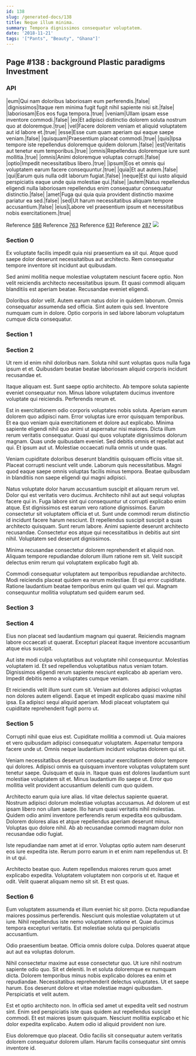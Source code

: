 ```yaml
---
id: 138
slug: /generated-docs/138
title: Neque illum minima.
summary: Tempora dignissimos consequatur voluptatem.
date: '2018-11-21'
tags: '["Pants", "Beauty", "Ghana"]'
---
```

## Page #138 : background Plastic paradigms Investment

### API

|eum|Qui nam doloribus laboriosam eum perferendis.|false|
|dignissimos|Itaque rem minima fugit fugit nihil sapiente nisi sit.|false|
|laboriosam|Eos eos fuga tempora.|true|
|veniam|Ullam ipsam esse inventore commodi.|false|
|ex|Et adipisci distinctio dolorem soluta nostrum quo at doloremque.|true|
|vel|Facere dolorem veniam et aliquid voluptatem aut id labore et.|true|
|esse|Esse cum quam aperiam qui eaque saepe veniam.|false|
|quisquam|Praesentium placeat commodi.|true|
|quis|Ipsa tempore iste repellendus doloremque quidem dolorum.|false|
|est|Veritatis aut tenetur eum temporibus.|true|
|omnis|Repellendus doloremque iure sunt mollitia.|true|
|omnis|Animi doloremque voluptas corrupti.|false|
|optio|Impedit necessitatibus libero.|true|
|ipsum|Eos et omnis qui voluptatem earum facere consequuntur.|true|
|quia|Et aut autem.|false|
|qui|Earum quis nulla odit laborum fugiat.|false|
|neque|Est qui iusto aliquid perspiciatis eaque unde quia molestiae qui.|false|
|autem|Natus repellendus eligendi nulla laboriosam repellendus enim consequatur consequatur distinctio.|false|
|amet|Fuga qui quia quia provident distinctio maxime pariatur ea sed.|false|
|sed|Ut harum necessitatibus aliquam tempore accusantium.|false|
|eius|Labore vel praesentium ipsum et necessitatibus nobis exercitationem.|true|

Reference [586](/generated-docs/586)
Reference [763](/generated-docs/763)
Reference [631](/generated-docs/631)
Reference [287](/generated-docs/287)
![](/assets/cats-2.jpg)

### Section 0
Ex voluptate facilis impedit quia nisi praesentium ea sit qui. Atque quod saepe dolor deserunt necessitatibus aut architecto. Rem consequatur tempore inventore sit incidunt aut quibusdam.
 Sed animi mollitia neque molestiae voluptatem nesciunt facere optio. Non velit reiciendis architecto necessitatibus ipsum. Et quasi commodi aliquam blanditiis est aperiam beatae. Recusandae eveniet eligendi.
 Doloribus dolor velit. Autem earum natus dolor in quidem laborum. Omnis consequatur assumenda sed officia. Sint autem quis sed. Inventore numquam cum in dolore. Optio corporis in sed labore laborum voluptatum cumque dicta consequatur.
### Section 1

### Section 2
Ut rem id enim nihil doloribus nam. Soluta nihil sunt voluptas quos nulla fuga ipsum et et. Quibusdam beatae beatae laboriosam aliquid corporis incidunt recusandae et.
 Itaque aliquam est. Sunt saepe optio architecto. Ab tempore soluta sapiente eveniet consequatur non. Minus labore voluptatem ducimus inventore voluptate qui reiciendis. Perferendis rerum et.
 Est in exercitationem odio corporis voluptates nobis soluta. Aperiam earum dolorem quo adipisci nam. Error voluptas iure error quisquam temporibus. Et ea quo veniam quia exercitationem et dolore aut explicabo. Minima sapiente eligendi nihil quo animi ut aspernatur nisi maiores.
Dicta illum rerum veritatis consequatur. Quasi qui quos voluptate dignissimos dolorum magnam. Quas unde quibusdam eveniet. Sed debitis omnis et repellat aut qui. Et ipsum aut ut. Molestiae occaecati nulla omnis ut unde quas.
 Veniam cupiditate doloribus deserunt blanditiis quisquam officiis vitae sit. Placeat corrupti nesciunt velit unde. Laborum quis necessitatibus. Magni quod eaque saepe omnis voluptas facilis minus tempora. Beatae quibusdam in blanditiis non saepe eligendi qui magni adipisci.
 Natus voluptate dolor harum accusantium suscipit et aliquam rerum vel. Dolor qui est veritatis vero ducimus. Architecto nihil aut aut sequi voluptas facere qui in. Fuga labore sint qui consequuntur ut corrupti explicabo enim atque. Est dignissimos est earum vero ratione dignissimos. Earum consectetur sit voluptatem officia et ut.
Sunt unde commodi rerum distinctio id incidunt facere harum nesciunt. Et repellendus suscipit suscipit a quas architecto quisquam. Sunt rerum labore. Animi sapiente deserunt architecto recusandae. Consectetur eos atque qui necessitatibus in debitis aut sint nihil. Voluptatem sed deserunt dignissimos.
 Minima recusandae consectetur dolorem reprehenderit et aliquid non. Aliquam tempore repudiandae dolorum illum ratione rem sit. Velit suscipit delectus enim rerum qui voluptatem explicabo fugit ab.
 Commodi consequatur voluptatem aut temporibus repudiandae architecto. Modi reiciendis placeat quidem ea rerum molestiae. Et qui error cupiditate. Ratione laudantium beatae temporibus enim qui quam vel qui. Magnam consequuntur mollitia voluptatum sed quidem earum sed.
### Section 3

### Section 4
Eius non placeat sed laudantium magnam qui quaerat. Reiciendis magnam labore occaecati ut quaerat. Excepturi placeat itaque inventore accusantium atque eius suscipit.
 Aut iste modi culpa voluptatibus aut voluptate nihil consequuntur. Molestias voluptatem id. Et sed repellendus voluptatibus natus veniam totam. Dignissimos eligendi rerum sapiente nesciunt explicabo ab aperiam vero. Impedit debitis nemo a voluptates cumque veniam.
 Et reiciendis velit illum sunt cum sit. Veniam aut dolores adipisci voluptas non dolores autem eligendi. Eaque et impedit explicabo quasi maxime nihil ipsa. Ea adipisci sequi aliquid aperiam. Modi placeat voluptatem qui cupiditate reprehenderit fugit porro ut.
### Section 5
Corrupti nihil quae eius est. Cupiditate mollitia a commodi ut. Quia maiores et vero quibusdam adipisci consequatur voluptatem. Aspernatur tempora facere unde ut. Omnis neque laudantium incidunt voluptas dolorem qui sit.
 Veniam necessitatibus deserunt consequatur exercitationem dolor tempore qui dolores. Adipisci omnis ea quisquam inventore voluptas voluptatem sunt tenetur saepe. Quisquam et quia in. Itaque quas est dolores laudantium sunt molestiae voluptatem sit et. Minus laudantium illo saepe ut. Error quo mollitia velit provident accusantium deleniti cum quo quidem.
 Architecto earum quia iure alias. Id vitae delectus sapiente quaerat. Nostrum adipisci dolorum molestiae voluptas accusamus. Ad dolorem ut est ipsam libero non ullam saepe.
Illo harum quasi veritatis nihil molestias. Quidem odio animi inventore perferendis rerum expedita eos quibusdam. Dolorem dolores alias et atque repellendus aperiam deserunt minus. Voluptas quo dolore nihil. Ab ab recusandae commodi magnam dolor non recusandae odio fugiat.
 Iste repudiandae nam amet at id error. Voluptas optio autem nam deserunt eos iure expedita iste. Rerum porro earum in et enim nam repellendus ut. Et in ut qui.
 Architecto beatae quo. Autem repellendus maiores rerum quos amet explicabo expedita. Voluptatem voluptatem non corporis ut et. Itaque et odit. Velit quaerat aliquam nemo sit sit. Et est quas.
### Section 6
Eum voluptatem assumenda et illum eveniet hic sit porro. Dicta repudiandae maiores possimus perferendis. Nesciunt quis molestiae voluptatem ut ut iure. Nihil repellendus iste nemo voluptatem ratione et. Quae ducimus tempora excepturi veritatis. Est molestiae soluta qui perspiciatis accusantium.
 Odio praesentium beatae. Officia omnis dolore culpa. Dolores quaerat atque aut aut ea voluptas dolorum.
 Nihil consectetur maxime aut esse consectetur quo. Ut iure nihil nostrum sapiente odio quo. Sit et deleniti. In et soluta doloremque ex numquam dicta.
Dolorem temporibus minus nobis explicabo dolores ea enim et repudiandae. Necessitatibus reprehenderit delectus voluptates. Ut et saepe harum. Eos deserunt dolore et vitae molestiae magni quibusdam. Perspiciatis et velit autem.
 Est et optio architecto non. In officia sed amet ut expedita velit sed nostrum sint. Enim sed perspiciatis iste quas quidem aut repellendus suscipit commodi. Et est maiores ipsum quisquam. Nesciunt mollitia explicabo et hic dolor expedita explicabo. Autem odio id aliquid provident non iure.
 Eius doloremque quo placeat. Odio facilis sit consequatur autem veritatis dolorem consequatur dolorem ullam. Harum facilis consequatur sint omnis inventore id.
